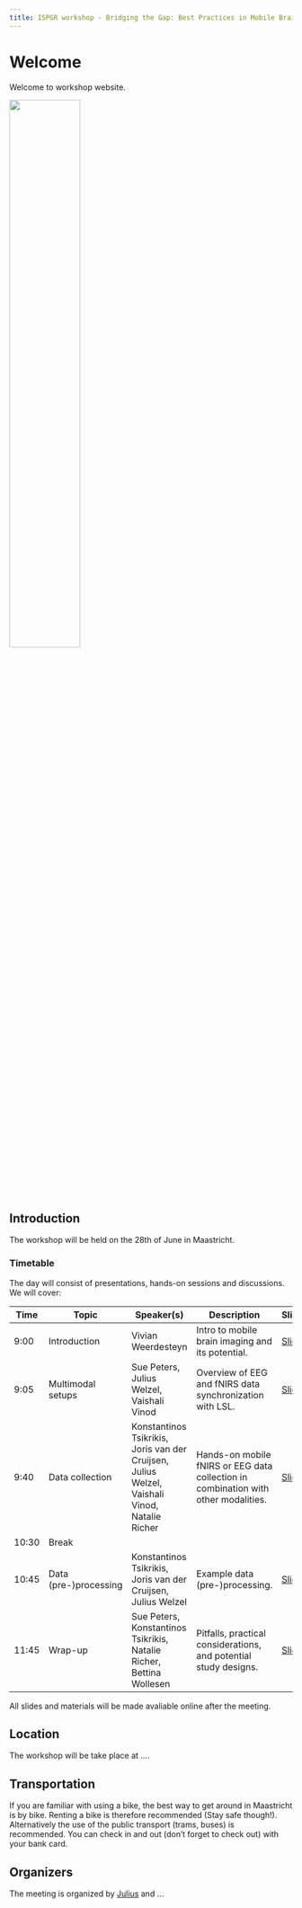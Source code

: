 ```yaml
---
title: ISPGR workshop - Bridging the Gap: Best Practices in Mobile Brain Imaging
---
```


# Welcome
Welcome to workshop website.

![](treadmill_walking.png){width="50%" fig-align="center"}

## Introduction
The workshop will be held on the 28th of June in Maastricht.

### Timetable
The day will consist of presentations, hands-on sessions and discussions. We will cover:

| Time  | Topic                     | Speaker(s)                              | Description                                                                                  | Slides         |
|-------|---------------------------|-----------------------------------------|----------------------------------------------------------------------------------------------|----------------|
| 9:00  | Introduction              | Vivian Weerdesteyn                     | Intro to mobile brain imaging and its potential.                                             | [Slides](#)    |
| 9:05  | Multimodal setups         | Sue Peters, Julius Welzel, Vaishali Vinod | Overview of EEG and fNIRS data synchronization with LSL.                                     | [Slides](#)    |
| 9:40  | Data collection           | Konstantinos Tsikrikis, Joris van der Cruijsen, Julius Welzel, Vaishali Vinod, Natalie Richer | Hands-on mobile fNIRS or EEG data collection in combination with other modalities.           | [Slides](#)    |
| 10:30 | Break                     |                                         |                                                                                              |                |
| 10:45 | Data (pre-)processing     | Konstantinos Tsikrikis, Joris van der Cruijsen, Julius Welzel | Example data (pre-)processing.                                                              | [Slides](#)    |
| 11:45 | Wrap-up                   | Sue Peters, Konstantinos Tsikrikis, Natalie Richer, Bettina Wollesen | Pitfalls, practical considerations, and potential study designs.                             | [Slides](#)    |


All slides and materials will be made avaliable online after the meeting.

## Location
The workshop will be take place at ....

## Transportation
If you are familiar with using a bike, the best way to get around in Maastricht is by bike. Renting a bike is therefore recommended (Stay safe though!).
Alternatively the use of the public transport (trams, buses) is recommended. You can check in and out (don't forget to check out) with your bank card.

## Organizers
The meeting is organized by [Julius](mailto:j.welzel@neurologie.uni-kiel.de?subject=StepuP%20meeting) and ...